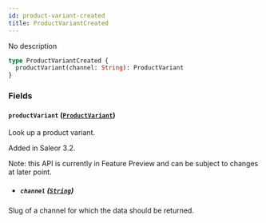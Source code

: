 ```yaml
---
id: product-variant-created
title: ProductVariantCreated
---
```


No description

```graphql
type ProductVariantCreated {
  productVariant(channel: String): ProductVariant
}
```

### Fields

#### `productVariant` ([`ProductVariant`](../../../developer/api-reference/objects/product-variant))

Look up a product variant.

Added in Saleor 3.2.

Note: this API is currently in Feature Preview and can be subject to changes at later point.

- ##### `channel` ([`String`](../../../developer/api-reference/scalars/string))

Slug of a channel for which the data should be returned.
